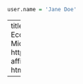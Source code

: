 
```r

user.name = 'Jane Doe'
```

---
title: "Credit Elasticities in Less-Developed Economies"
description: "Implications for Microfinance"
author:
  name: "Finn Deike"
  url: https://github.com/finndeike/thesis_code_rep
  affiliation: University of Ulm
output: 
  html_document:
    keep_md: yes
    toc: yes

---

